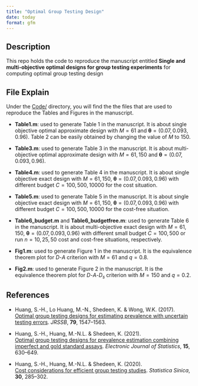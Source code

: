 ```yaml
---
title: "Optimal Group Testing Design"
date: today
format: gfm
---
```



## Description

This repo holds the code to reproduce the manuscript entitled **Single and multi-objective optimal designs for group testing experiments** for computing optimal group testing design

## File Explain

Under the [Code/](Code/) directory, you will find the the files that are used to reproduce the Tables and Figures in the manuscript. 

+ **Table1.m**: used to generate Table 1 in the manuscript. It is about single objective optimal approximate design with $M=61$ and $\mathbf{\theta}=(0.07,0.093,0.96)$. Table 2 can be easily obtained by changing the value of $M$ to $150$.

+ **Table3.m**: used to generate Table 3 in the manuscript. It is about multi-objective optimal approximate design with $M=61,150$ and $\mathbf{\theta}=(0.07,0.093,0.96)$.

+ **Table4.m**: used to generate Table 4 in the manuscript. It is about single objective exact design with $M=61,150$, $\mathbf{\theta}=(0.07,0.093,0.96)$ with different budget $C=100,500,10000$ for the cost situation.

+ **Table5.m**: used to generate Table 5 in the manuscript. It is about single objective exact design with $M=61,150$, $\mathbf{\theta}=(0.07,0.093,0.96)$ with different budget $C=100,500,10000$ for the cost-free situation.

+ **Table6_budget.m** and **Table6_budgetfree.m**: used to generate Table 6 in the manuscript. It is about multi-objective exact design with $M=61,150$, $\mathbf{\theta}=(0.07,0.093,0.96)$ with different small budget $C=100,500$ or run $n=10,25,50$ cost and cost-free situations, respectively.

+ **Fig1.m**: used to generate Figure 1 in the manuscript. It is the equivalence theorem plot for $D$-$A$ criterion with $M=61$ and $q=0.8$.

+ **Fig2.m**: used to generate Figure 2 in the manuscript. It is the equivalence theorem plot for $D$-$A$-$D_s$ criterion with $M=150$ and $q=0.2$.





## References

- Huang, S.-H., Lo Huang, M.-N., Shedeen, K. & Wong, W.K. (2017).  
  [Optimal group testing designs for estimating prevalence with uncertain testing errors](https://rss.onlinelibrary.wiley.com/doi/full/10.1111/rssb.12223). *JRSSB*, **79**, 1547–1563.

- Huang, S.-H., Huang, M.-N.L. & Shedeen, K. (2021).  
  [Optimal group testing designs for prevalence estimation combining imperfect and gold standard assays](https://projecteuclid.org/journals/electronic-journal-of-statistics/volume-15/issue-1/Optimal-group-testing-designs-for-prevalence-estimation-combining-imperfect-and/10.1214/20-EJS1786.full). *Electronic Journal of Statistics*, **15**, 630–649.

- Huang, S.-H., Huang, M.-N.L. & Shedeen, K. (2020).  
  [Cost considerations for efficient group testing studies](https://www.jstor.org/stable/pdf/26892784.pdf). *Statistica Sinica*, **30**, 285–302.